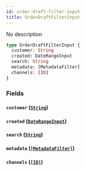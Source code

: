 ```yaml
---
id: order-draft-filter-input
title: OrderDraftFilterInput
---
```


No description

```graphql
type OrderDraftFilterInput {
  customer: String
  created: DateRangeInput
  search: String
  metadata: [MetadataFilter]
  channels: [ID]
}
```

### Fields

#### `customer` ([`String`](/docs/developer/api-reference/scalars/string))

#### `created` ([`DateRangeInput`](/docs/developer/api-reference/inputs/date-range-input))

#### `search` ([`String`](/docs/developer/api-reference/scalars/string))

#### `metadata` ([`[MetadataFilter]`](/docs/developer/api-reference/inputs/metadata-filter))

#### `channels` ([`[ID]`](/docs/developer/api-reference/scalars/id))
